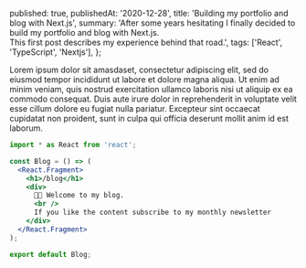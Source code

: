   published: true,
  publishedAt: '2020-12-28',
  title: 'Building my portfolio and blog with Next.js',
  summary:
    'After some years hesitating I finally decided to build my portfolio and blog with Next.js.<br />This first post describes my experience behind that road.',
  tags: ['React', 'TypeScript', 'Nextjs'],
};

Lorem ipsum dolor sit amasdaset, consectetur adipiscing elit, sed do eiusmod tempor incididunt ut labore et dolore magna aliqua. Ut enim ad minim veniam, quis nostrud exercitation ullamco laboris nisi ut aliquip ex ea commodo consequat. Duis aute irure dolor in reprehenderit in voluptate velit esse cillum dolore eu fugiat nulla pariatur. Excepteur sint occaecat cupidatat non proident, sunt in culpa qui officia deserunt mollit anim id est laborum.

```jsx
import * as React from 'react';

const Blog = () => (
  <React.Fragment>
    <h1>/blog</h1>
    <div>
      👋🏻 Welcome to my blog.
      <br />
      If you like the content subscribe to my monthly newsletter
    </div>
  </React.Fragment>
);

export default Blog;
```
